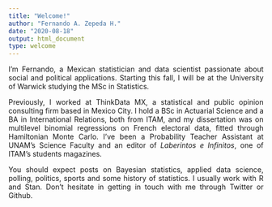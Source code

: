 ```yaml
---
title: "Welcome!"
author: "Fernando A. Zepeda H."
date: "2020-08-18"
output: html_document
type: welcome
---
```


<style>
body {
text-align: justify}
</style>

I'm Fernando, a Mexican statistician and data scientist passionate about social and political applications. Starting this fall, I will be at the University of Warwick studying the MSc in Statistics. 

Previously, I worked at ThinkData MX, a statistical and public opinion consulting firm based in Mexico City. I hold a BSc in Actuarial Science and a BA in International Relations, both from ITAM, and my dissertation was on multilevel binomial regressions on French electoral data, fitted through Hamiltonian Monte Carlo. I've been a Probability Teacher Assistant at UNAM's Science Faculty and an editor of *Laberintos e Infinitos*, one of ITAM's students magazines. 

You should expect posts on Bayesian statistics, applied data science, polling, politics, sports and some history of statistics. I usually work with R and Stan. Don't hesitate in getting in touch with me through Twitter or Github. 
